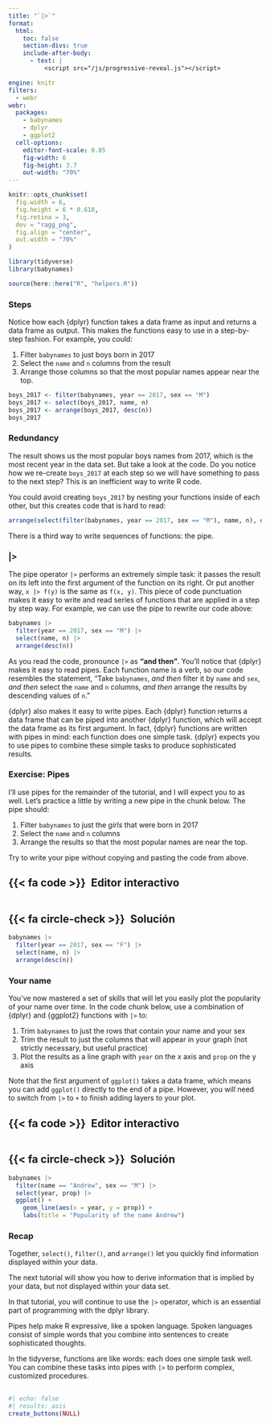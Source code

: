 ```yaml
---
title: "`|>`"
format:
  html: 
    toc: false
    section-divs: true
    include-after-body: 
      - text: |
          <script src="/js/progressive-reveal.js"></script>

engine: knitr
filters:
  - webr
webr:
  packages:
    - babynames
    - dplyr
    - ggplot2
  cell-options:
    editor-font-scale: 0.85
    fig-width: 6
    fig-height: 3.7
    out-width: "70%"
---
```


```r
knitr::opts_chunk$set(
  fig.width = 6,
  fig.height = 6 * 0.618,
  fig.retina = 3,
  dev = "ragg_png",
  fig.align = "center",
  out.width = "70%"
)

library(tidyverse)
library(babynames)

source(here::here("R", "helpers.R"))
```

### Steps {.no-hide}

Notice how each {dplyr} function takes a data frame as input and returns a data frame as output. This makes the functions easy to use in a step-by-step fashion. For example, you could:

1. Filter `babynames` to just boys born in 2017
2. Select the `name` and `n` columns from the result
3. Arrange those columns so that the most popular names appear near the top.

```r
boys_2017 <- filter(babynames, year == 2017, sex == "M")
boys_2017 <- select(boys_2017, name, n)
boys_2017 <- arrange(boys_2017, desc(n))
boys_2017
```

### Redundancy

The result shows us the most popular boys names from 2017, which is the most recent year in the data set. But take a look at the code. Do you notice how we re-create `boys_2017` at each step so we will have something to pass to the next step? This is an inefficient way to write R code.

You could avoid creating `boys_2017` by nesting your functions inside of each other, but this creates code that is hard to read:

```r
arrange(select(filter(babynames, year == 2017, sex == "M"), name, n), desc(n))
```

There is a third way to write sequences of functions: the pipe.

### |>

The pipe operator `|>` performs an extremely simple task: it passes the result on its left into the first argument of the function on its right. Or put another way, `x |> f(y)` is the same as `f(x, y)`. This piece of code punctuation makes it easy to write and read series of functions that are applied in a step by step way. For example, we can use the pipe to rewrite our code above:

```r
babynames |> 
  filter(year == 2017, sex == "M") |> 
  select(name, n) |> 
  arrange(desc(n))
```

As you read the code, pronounce `|>` as **"and then"**. You'll notice that {dplyr} makes it easy to read pipes. Each function name is a verb, so our code resembles the statement, "Take `babynames`, _and then_ filter it by `name` and `sex`, _and then_ select the `name` and `n` columns, _and then_ arrange the results by descending values of `n`."

{dplyr} also makes it easy to write pipes. Each {dplyr} function returns a data frame that can be piped into another {dplyr} function, which will accept the data frame as its first argument. In fact, {dplyr} functions are written with pipes in mind: each function does one simple task. {dplyr} expects you to use pipes to combine these simple tasks to produce sophisticated results.

### Exercise: Pipes

I'll use pipes for the remainder of the tutorial, and I will expect you to as well. Let's practice a little by writing a new pipe in the chunk below. The pipe should:

1. Filter `babynames` to just the *girls* that were born in 2017
2. Select the `name` and `n` columns
3. Arrange the results so that the most popular names are near the top.

Try to write your pipe without copying and pasting the code from above.

::: {.panel-tabset}
## {{< fa code >}}&ensp;Editor interactivo

```webr-r



```

## {{< fa circle-check >}}&ensp;Solución

```r
babynames |> 
  filter(year == 2017, sex == "F") |> 
  select(name, n) |> 
  arrange(desc(n))
```

:::

### Your name

You've now mastered a set of skills that will let you easily plot the popularity of your name over time. In the code chunk below, use a combination of {dplyr} and {ggplot2} functions with `|>` to:

1. Trim `babynames` to just the rows that contain your name and your sex
2. Trim the result to just the columns that will appear in your graph (not strictly necessary, but useful practice)
3. Plot the results as a line graph with `year` on the x axis and `prop` on the y axis

Note that the first argument of `ggplot()` takes a data frame, which means you can add `ggplot()` directly to the end of a pipe. However, you will need to switch from `|>` to `+` to finish adding layers to your plot.

::: {.panel-tabset}
## {{< fa code >}}&ensp;Editor interactivo

```webr-r



```

## {{< fa circle-check >}}&ensp;Solución

```r
babynames |> 
  filter(name == "Andrew", sex == "M") |> 
  select(year, prop) |> 
  ggplot() +
    geom_line(aes(x = year, y = prop)) +
    labs(title = "Popularity of the name Andrew")
```

:::

### Recap

Together, `select()`, `filter()`, and `arrange()` let you quickly find information displayed within your data.

The next tutorial will show you how to derive information that is implied by your data, but not displayed within your data set.

In that tutorial, you will continue to use the `|>` operator, which is an essential part of programming with the dplyr library.

Pipes help make R expressive, like a spoken language. Spoken languages consist of simple words that you combine into sentences to create sophisticated thoughts.

In the tidyverse, functions are like words: each does one simple task well. You can combine these tasks into pipes with `|>` to perform complex, customized procedures.


##

```r
#| echo: false
#| results: asis
create_buttons(NULL)
```
